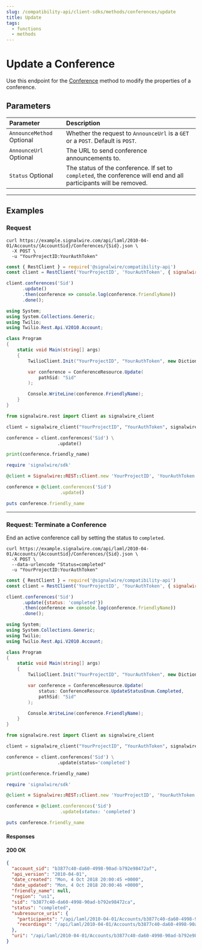 ```yaml
---
slug: /compatibility-api/client-sdks/methods/conferences/update
title: Update
tags:
  - functions
  - methods
---
```


# Update a Conference

Use this endpoint for the [Conference](./index.mdx) method to modify the properties of a conference.

## Parameters

| Parameter                                                   | Description                                                                                                        |
| :---------------------------------------------------------- | :----------------------------------------------------------------------------------------------------------------- |
| `AnnounceMethod` <span className="optional-arg">Optional</span> | Whether the request to `AnnounceUrl` is a `GET` or a `POST`. Default is `POST`.                                    |
| `AnnounceUrl` <span className="optional-arg">Optional</span>    | The URL to send conference announcements to.                                                                       |
| `Status` <span className="optional-arg">Optional</span>         | The status of the conference. If set to `completed`, the conference will end and all participants will be removed. |

---

## Examples

### Request

<Tabs groupId="compatibility-sdks">

<TabItem value="shell" label="cURL">

```shell
curl https://example.signalwire.com/api/laml/2010-04-01/Accounts/{AccountSid}/Conferences/{Sid}.json \
  -X POST \
  -u "YourProjectID:YourAuthToken"
```

</TabItem>

<TabItem value="node" label="Node.js">

```javascript
const { RestClient } = require('@signalwire/compatibility-api')
const client = RestClient('YourProjectID', 'YourAuthToken', { signalwireSpaceUrl: 'example.signalwire.com' })

client.conferences('Sid')
      .update()
      .then(conference => console.log(conference.friendlyName))
      .done();
```

</TabItem>

<TabItem value="csharp" label="C#">

```csharp
using System;
using System.Collections.Generic;
using Twilio;
using Twilio.Rest.Api.V2010.Account;

class Program
{
    static void Main(string[] args)
    {
        TwilioClient.Init("YourProjectID", "YourAuthToken", new Dictionary<string, object> { ["signalwireSpaceUrl"] = "{SPACE}.signalwire.com" });

        var conference = ConferenceResource.Update(
            pathSid: "Sid"
        );

        Console.WriteLine(conference.FriendlyName);
    }
}
```

</TabItem>

<TabItem value="python" label="Python">

```python
from signalwire.rest import Client as signalwire_client

client = signalwire_client("YourProjectID", "YourAuthToken", signalwire_space_url = 'example.signalwire.com')

conference = client.conferences('Sid') \
                   .update()

print(conference.friendly_name)
```

</TabItem>

<TabItem value="ruby" label="Ruby">

```ruby
require 'signalwire/sdk'

@client = Signalwire::REST::Client.new 'YourProjectID', 'YourAuthToken', signalwire_space_url: "example.signalwire.com"

conference = @client.conferences('Sid')
                    .update()

puts conference.friendly_name
```

</TabItem>

</Tabs>

---

### Request: Terminate a Conference

End an active conference call by setting the status to `completed`.

<Tabs groupId="compatibility-sdks">

<TabItem value="shell" label="cURL">

```shell
curl https://example.signalwire.com/api/laml/2010-04-01/Accounts/{AccountSid}/Conferences/{Sid}.json \
  -X POST \
  --data-urlencode "Status=completed"
  -u "YourProjectID:YourAuthToken"
```

</TabItem>

<TabItem value="node" label="Node.js">

```javascript
const { RestClient } = require('@signalwire/compatibility-api')
const client = RestClient('YourProjectID', 'YourAuthToken', { signalwireSpaceUrl: 'example.signalwire.com' })

client.conferences('Sid')
      .update({status: 'completed'})
      .then(conference => console.log(conference.friendlyName))
      .done();
```

</TabItem>

<TabItem value="csharp" label="C#">

```csharp
using System;
using System.Collections.Generic;
using Twilio;
using Twilio.Rest.Api.V2010.Account;

class Program
{
    static void Main(string[] args)
    {
        TwilioClient.Init("YourProjectID", "YourAuthToken", new Dictionary<string, object> { ["signalwireSpaceUrl"] = "{SPACE}.signalwire.com" });

        var conference = ConferenceResource.Update(
            status: ConferenceResource.UpdateStatusEnum.Completed,
            pathSid: "Sid"
        );

        Console.WriteLine(conference.FriendlyName);
    }
}
```

</TabItem>

<TabItem value="python" label="Python">

```python
from signalwire.rest import Client as signalwire_client

client = signalwire_client("YourProjectID", "YourAuthToken", signalwire_space_url = 'example.signalwire.com')

conference = client.conferences('Sid') \
                   .update(status='completed')

print(conference.friendly_name)
```

</TabItem>

<TabItem value="ruby" label="Ruby">

```ruby
require 'signalwire/sdk'

@client = Signalwire::REST::Client.new 'YourProjectID', 'YourAuthToken', signalwire_space_url: "example.signalwire.com"

conference = @client.conferences('Sid')
                    .update(status: 'completed')

puts conference.friendly_name
```

</TabItem>

</Tabs>

#### Responses

<h4><span class="badge badge--success">200</span> OK</h4>

```json
{
  "account_sid": "b3877c40-da60-4998-90ad-b792e98472af",
  "api_version": "2010-04-01",
  "date_created": "Mon, 4 Oct 2018 20:00:45 +0000",
  "date_updated": "Mon, 4 Oct 2018 20:00:46 +0000",
  "friendly_name": null,
  "region": "us1",
  "sid": "b3877c40-da60-4998-90ad-b792e98472ca",
  "status": "completed",
  "subresource_uris": {
    "participants": "/api/laml/2010-04-01/Accounts/b3877c40-da60-4998-90ad-b792e98472af/Conferences/b3877c40-da60-4998-90ad-b792e98472ca/Participants.json",
    "recordings": "/api/laml/2010-04-01/Accounts/b3877c40-da60-4998-90ad-b792e98472af/Conferences/b3877c40-da60-4998-90ad-b792e98472ca/Recordings.json"
  },
  "uri": "/api/laml/2010-04-01/Accounts/b3877c40-da60-4998-90ad-b792e98472af/Conferences/b3877c40-da60-4998-90ad-b792e98472ca.json"
}
```
